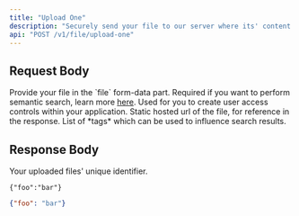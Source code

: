 ```yaml
---
title: "Upload One"
description: "Securely send your file to our server where its' content is extracted, indexed and searchable via /search."
api: "POST /v1/file/upload-one"
---
```


## Request Body

<ParamField body="file" type="file" required>
    Provide your file in the `file` form-data part.
</ParamField>

<ParamField body="semantics" type="boolean" default="false">
    Required if you want to perform semantic search, learn more <a href="#">here</a>.
</ParamField>

<ParamField body="user_id" type="string">
    Used for you to create user access controls within your application.
</ParamField>

<ParamField body="static_file_path" type="array">
    Static hosted url of the file, for reference in the response.
</ParamField>

<ParamField body="tags" type="array">
    List of *tags* which can be used to influence search results.
</ParamField>

## Response Body

<ParamField body="file_id" type="string">
    Your uploaded files' unique identifier.
</ParamField>

<RequestExample>

``` shell Shell
{"foo":"bar"}
```

</RequestExample>

<ResponseExample>

```json Response
{"foo": "bar"}
```

</ResponseExample>
